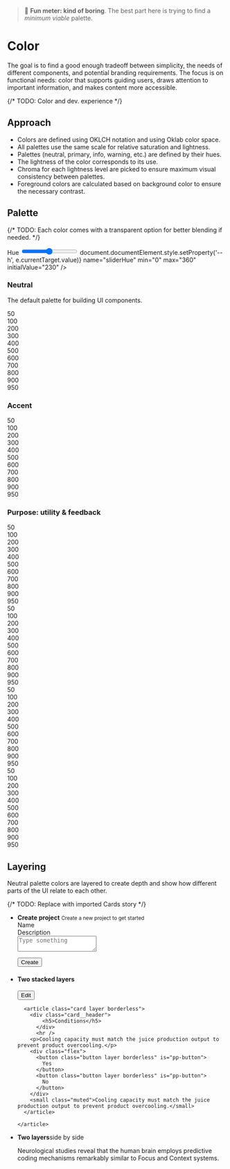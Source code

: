 
<Meta title="Foundations/Color" />

> 🫤 **Fun meter: kind of boring**. The best part here is trying to find a *minimum viable* palette.

# Color

The goal is to find a good enough tradeoff between simplicity, the needs of different components, and potential branding requirements.
The focus is on functional needs: color that supports guiding users, draws attention to important information, and makes content more accessible.

{/* TODO: Color and dev. experience */}

## Approach

- Colors are defined using OKLCH notation and using Oklab color space.
- All palettes use the same scale for relative saturation and lightness.
- Palettes (neutral, primary, info, warning, etc.) are defined by their hues.
- The lightness of the color corresponds to its use.
- Chroma for each lightness level are picked to ensure maximum visual consistency between palettes.
- Foreground colors are calculated based on background color to ensure the necessary contrast.

## Palette

{/* TODO: Each color comes with a transparent option for better blending if needed. */}

<div className="toolbar">
  <label className="hue-label" htmlFor="sliderHue">Hue</label>
  <input
    type="range"
    id="sliderHue"
    onInput={e => document.documentElement.style.setProperty('--h', e.currentTarget.value)}
    name="sliderHue"
    min="0"
    max="360"
    initialValue="230"
    />
  <span className="hue-value" id="heuValue"></span>
</div>

### Neutral
The default palette for building UI components.

<div className="docs-palette">
  <div style={{'--palette-bg': 'var(--c-neutral-50)'}}>
    50
   </div>
  <div style={{'--palette-bg': 'var(--c-neutral-100)'}}>
    100
   </div>
  <div style={{'--palette-bg': 'var(--c-neutral-200)'}}>
    200
   </div>
  <div style={{'--palette-bg': 'var(--c-neutral-300)'}}>
    300
   </div>
  <div style={{'--palette-bg': 'var(--c-neutral-400)'}}>
    400
   </div>
  <div style={{'--palette-bg': 'var(--c-neutral-500)'}}>
    500
   </div>
  <div style={{'--palette-bg': 'var(--c-neutral-600)'}}>
    600
   </div>
  <div style={{'--palette-bg': 'var(--c-neutral-700)'}}>
    700
   </div>
  <div style={{'--palette-bg': 'var(--c-neutral-800)'}}>
    800
   </div>
  <div style={{'--palette-bg': 'var(--c-neutral-900)'}}>
    900
   </div>
  <div style={{'--palette-bg': 'var(--c-neutral-950)'}}>
    950
   </div>
</div>

### Accent

<div className="docs-palette">
  <div style={{'--palette-bg': 'var(--c-neutral-50)'}}>
    50
   </div>
  <div style={{'--palette-bg': 'var(--c-accent-100)'}}>
    100
   </div>
  <div style={{'--palette-bg': 'var(--c-accent-200)'}}>
    200
   </div>
  <div style={{'--palette-bg': 'var(--c-accent-300)'}}>
    300
   </div>
  <div style={{'--palette-bg': 'var(--c-accent-400)'}}>
    400
   </div>
  <div style={{'--palette-bg': 'var(--c-accent-500)'}}>
    500
   </div>
  <div style={{'--palette-bg': 'var(--c-accent-600)'}}>
    600
   </div>
  <div style={{'--palette-bg': 'var(--c-accent-700)'}}>
    700
   </div>
  <div style={{'--palette-bg': 'var(--c-accent-800)'}}>
    800
   </div>
  <div style={{'--palette-bg': 'var(--c-accent-900)'}}>
    900
   </div>
  <div style={{'--palette-bg': 'var(--c-accent-950)'}}>
    950
   </div>
</div>

### Purpose: utility & feedback

<div className="docs-palette">
  <div style={{'--palette-bg': 'var(--c-info-50)'}}>
    50
   </div>
  <div style={{'--palette-bg': 'var(--c-info-100)'}}>
    100
   </div>
  <div style={{'--palette-bg': 'var(--c-info-200)'}}>
    200
   </div>
  <div style={{'--palette-bg': 'var(--c-info-300)'}}>
    300
   </div>
  <div style={{'--palette-bg': 'var(--c-info-400)'}}>
    400
   </div>
  <div style={{'--palette-bg': 'var(--c-info-500)'}}>
    500
   </div>
  <div style={{'--palette-bg': 'var(--c-info-600)'}}>
    600
   </div>
  <div style={{'--palette-bg': 'var(--c-info-700)'}}>
    700
   </div>
  <div style={{'--palette-bg': 'var(--c-info-800)'}}>
    800
   </div>
  <div style={{'--palette-bg': 'var(--c-info-900)'}}>
    900
   </div>
  <div style={{'--palette-bg': 'var(--c-info-950)'}}>
    950
   </div>
</div>
<div className="docs-palette">
  <div style={{'--palette-bg': 'var(--c-success-50)'}}>
    50
   </div>
  <div style={{'--palette-bg': 'var(--c-success-100)'}}>
    100
   </div>
  <div style={{'--palette-bg': 'var(--c-success-200)'}}>
    200
   </div>
  <div style={{'--palette-bg': 'var(--c-success-300)'}}>
    300
   </div>
  <div style={{'--palette-bg': 'var(--c-success-400)'}}>
    400
   </div>
  <div style={{'--palette-bg': 'var(--c-success-500)'}}>
    500
   </div>
  <div style={{'--palette-bg': 'var(--c-success-600)'}}>
    600
   </div>
  <div style={{'--palette-bg': 'var(--c-success-700)'}}>
    700
   </div>
  <div style={{'--palette-bg': 'var(--c-success-800)'}}>
    800
   </div>
  <div style={{'--palette-bg': 'var(--c-success-900)'}}>
    900
   </div>
  <div style={{'--palette-bg': 'var(--c-success-950)'}}>
    950
   </div>
</div>
<div className="docs-palette">
  <div style={{'--palette-bg': 'var(--c-danger-50)'}}>
    50
   </div>
  <div style={{'--palette-bg': 'var(--c-danger-100)'}}>
    100
   </div>
  <div style={{'--palette-bg': 'var(--c-danger-200)'}}>
    200
   </div>
  <div style={{'--palette-bg': 'var(--c-danger-300)'}}>
    300
   </div>
  <div style={{'--palette-bg': 'var(--c-danger-400)'}}>
    400
   </div>
  <div style={{'--palette-bg': 'var(--c-danger-500)'}}>
    500
   </div>
  <div style={{'--palette-bg': 'var(--c-danger-600)'}}>
    600
   </div>
  <div style={{'--palette-bg': 'var(--c-danger-700)'}}>
    700
   </div>
  <div style={{'--palette-bg': 'var(--c-danger-800)'}}>
    800
   </div>
  <div style={{'--palette-bg': 'var(--c-danger-900)'}}>
    900
   </div>
  <div style={{'--palette-bg': 'var(--c-danger-950)'}}>
    950
   </div>
</div>
<div className="docs-palette">
  <div style={{'--palette-bg': 'var(--c-warning-50)'}}>
    50
   </div>
  <div style={{'--palette-bg': 'var(--c-warning-100)'}}>
    100
   </div>
  <div style={{'--palette-bg': 'var(--c-warning-200)'}}>
    200
   </div>
  <div style={{'--palette-bg': 'var(--c-warning-300)'}}>
    300
   </div>
  <div style={{'--palette-bg': 'var(--c-warning-400)'}}>
    400
   </div>
  <div style={{'--palette-bg': 'var(--c-warning-500)'}}>
    500
   </div>
  <div style={{'--palette-bg': 'var(--c-warning-600)'}}>
    600
   </div>
  <div style={{'--palette-bg': 'var(--c-warning-700)'}}>
    700
   </div>
  <div style={{'--palette-bg': 'var(--c-warning-800)'}}>
    800
   </div>
  <div style={{'--palette-bg': 'var(--c-warning-900)'}}>
    900
   </div>
  <div style={{'--palette-bg': 'var(--c-warning-950)'}}>
    950
   </div>
</div>

## Layering

Neutral palette colors are layered to create depth and show how different parts of the UI relate to each other.

{/* TODO: Replace with imported Cards story */}



<div id="story--compositions-card--header" class="sb-story sb-unstyled" data-story-block="true">
<div id="story--compositions-card--header-inner" data-name="Header">
<div id="root-inner">
<ul class="cards layout-grid">
  <li>
    <article class="card">
      <div class="card__header">
        <div>
          <strong class="block">Create project</strong>
          <small class="muted">Create a new project to get started</small>
        </div>
      </div>
      <form class="flow">
        <div class="flow">
          <label>Name</label>
          <pp-input type="text"></pp-input>
        </div>
        <div class="flow">
          <label>Description</label>
          <div class="grow-wrap">
            <textarea placeholder="Type something" name="text" id="text" onInput="this.parentNode.dataset.replicatedValue = this.value"></textarea>
          </div>
        </div>
      </form>
      <div class="card__actions">
          <button class="button" is="pp-buton">
            Create
          </button>
        </div>
    </article>
  </li>
  <li>
    <article class="card layer">
      <div class="card__header">
        <div class="flex">
          <span class="badge badge--info"></span>
          <h4>Two stacked layers</h4>
        </div>
        <div>
          <button class="button button--plain" is="pp-buton">
            <iconify-icon class="icon" icon="ph:dots-three"></iconify-icon><span class="inclusively-hidden">Edit</span>
          </button>
        </div>
      </div>

      <article class="card layer borderless">
        <div class="card__header">
            <h5>Conditions</h5>
          </div>
          <hr />
        <p>Cooling capacity must match the juice production output to prevent product overcooling.</p>
        <div class="flex">
          <button class="button layer borderless" is="pp-button">
            Yes
          </button>
          <button class="button layer borderless" is="pp-button">
            No
          </button>
        </div>
        <small class="muted">Cooling capacity must match the juice production output to prevent product overcooling.</small>
      </article>

    </article>
  </li>
  <li>
    <article class="card layer">
      <div class="card__header layer">
        <div class="flex">
          <iconify-icon class="icon" icon="ph:circle-dashed-bold"></iconify-icon>
          <strong>Two layers</strong><span class="muted">side by side</span>
        </div>
      </div>
      <p>Neurological studies reveal that the human brain employs predictive coding mechanisms remarkably similar to Focus and Context systems.</p>
    </article>
  </li>
</ul>
</div></div></div>